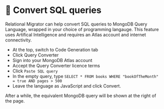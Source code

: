 
# 👐 Convert SQL queries

Relational Migrator can help convert SQL queries to MongoDB Query Language, wrapped 
in your choice of programming langauge. This feature uses Artifical Intelligence and requires an <Link to="http://mongodb.com/try">Atlas account</Link> and internet connectivity.

- At the top, switch to Code Generation tab
- Click Query Converter
- Sign into your MongoDB Atlas account
- Accept the Query Converter licence terms
- Click `Paste SQL query`
- In the empty query, type `SELECT * FROM books WHERE "bookOfTheMonth" = true AND pages > 500` 
- Leave the language as JavaScript and click Convert. 

After a while, the equivalent MongoDB query will be shown at the right of the page. 

<Screenshot url="http://127.0.0.1:8278" src="img/convert-sql-queries.png" alt="Screenshot of the connect modal" />

